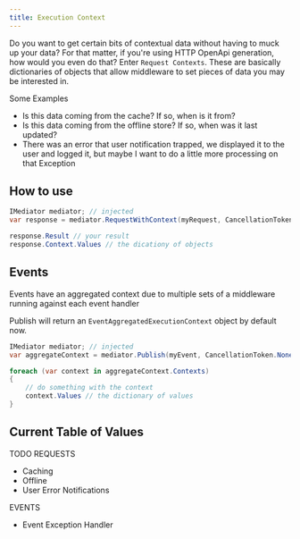 ```yaml
---
title: Execution Context
---
```


Do you want to get certain bits of contextual data without having to muck up your data?  For that matter, if you're using HTTP OpenApi generation, how would
you even do that?  Enter `Request Contexts`.  These are basically dictionaries of objects that allow middleware to set pieces of data you may be interested in.

Some Examples

* Is this data coming from the cache?  If so, when is it from?  
* Is this data coming from the offline store?  If so, when was it last updated?
* There was an error that user notification trapped, we displayed it to the user and logged it, but maybe I want to do a little more processing on that Exception

## How to use

```csharp
IMediator mediator; // injected
var response = mediator.RequestWithContext(myRequest, CancellationToken.None);

response.Result // your result
response.Context.Values // the dicationy of objects

```

## Events

Events have an aggregated context due to multiple sets of a middleware running against each event handler

Publish will return an `EventAggregatedExecutionContext` object by default now.

```csharp
IMediator mediator; // injected
var aggregateContext = mediator.Publish(myEvent, CancellationToken.None);

foreach (var context in aggregateContext.Contexts)
{
    // do something with the context
    context.Values // the dictionary of values
}
```

## Current Table of Values

TODO
REQUESTS
* Caching
* Offline
* User Error Notifications

EVENTS
* Event Exception Handler
